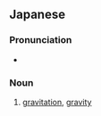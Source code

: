 ==Japanese==

===Pronunciation===
* {{IPA|/inrjoku/|lang=ja}}

===Noun===
{{ja-noun}}

# {{ja-def|引力}} [[gravitation]], [[gravity]]